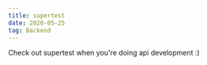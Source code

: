 ```yaml
---
title: supertest
date: 2020-05-25
tag: Backend
---
```


Check out <TextLink href="https://www.npmjs.com/package/supertest">supertest</TextLink> when you're doing
api development :)
